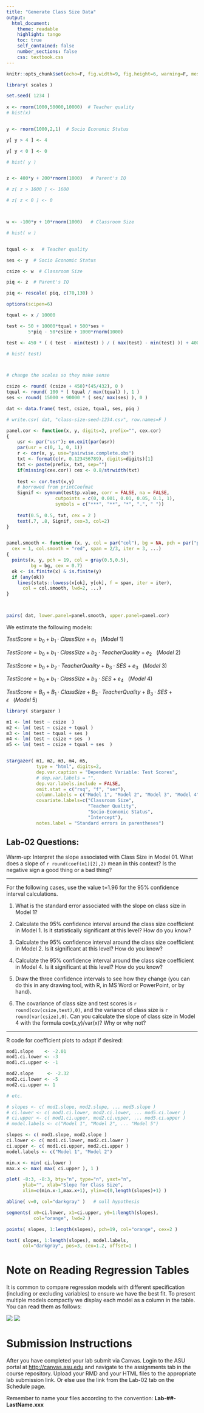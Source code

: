 ```yaml
---
title: "Generate Class Size Data"
output:
  html_document:
    theme: readable
    highlight: tango
    toc: true
    self_contained: false
    number_sections: false
    css: textbook.css
---
```


```r
knitr::opts_chunk$set(echo=F, fig.width=9, fig.height=6, warning=F, message=F )
```





```r
library( scales )

set.seed( 1234 )
  
x <- rnorm(1000,50000,10000)  # Teacher quality
# hist(x)


y <- rnorm(1000,2,1)  # Socio Economic Status

y[ y > 4 ] <- 4

y[ y < 0 ] <- 0

# hist( y )


z <- 400*y + 200*rnorm(1000)   # Parent's IQ

# z[ z > 1600 ] <- 1600

# z[ z < 0 ] <- 0



w <- -100*y + 10*rnorm(1000)   # Classroom Size

# hist( w )


tqual <- x   # Teacher quality

ses <- y  # Socio Economic Status

csize <- w  # Classroom Size

piq <- z  # Parent's IQ

piq <- rescale( piq, c(70,130) )

options(scipen=6)

tqual <- x / 10000

test <- 50 + 10000*tqual + 500*ses + 
        5*piq - 50*csize + 1000*rnorm(1000)

test <- 450 * ( ( test - min(test) ) / ( max(test) - min(test) )) + 400

# hist( test)



# change the scales so they make sense

csize <- round( (csize + 450)*(45/432), 0 )
tqual <- round( 100 * ( tqual / max(tqual) ), 1 )
ses <- round( 15000 + 90000 * ( ses/ max(ses) ), 0 )

dat <- data.frame( test, csize, tqual, ses, piq )

# write.csv( dat, "class-size-seed-1234.csv", row.names=F )
```



```r

panel.cor <- function(x, y, digits=2, prefix="", cex.cor)
{
    usr <- par("usr"); on.exit(par(usr))
    par(usr = c(0, 1, 0, 1))
    r <- cor(x, y, use="pairwise.complete.obs")
    txt <- format(c(r, 0.123456789), digits=digits)[1]
    txt <- paste(prefix, txt, sep="")
    if(missing(cex.cor)) cex <- 0.8/strwidth(txt)
    
    test <- cor.test(x,y)
    # borrowed from printCoefmat
    Signif <- symnum(test$p.value, corr = FALSE, na = FALSE,
                  cutpoints = c(0, 0.001, 0.01, 0.05, 0.1, 1),
                  symbols = c("***", "**", "*", ".", " "))
    
    text(0.5, 0.5, txt, cex = 2 )
    text(.7, .8, Signif, cex=3, col=2)
}


panel.smooth <- function (x, y, col = par("col"), bg = NA, pch = par("pch"), 
  cex = 1, col.smooth = "red", span = 2/3, iter = 3, ...) 
{
  points(x, y, pch = 19, col = gray(0.5,0.5), 
         bg = bg, cex = 0.7)
  ok <- is.finite(x) & is.finite(y)
  if (any(ok)) 
    lines(stats::lowess(x[ok], y[ok], f = span, iter = iter), 
      col = col.smooth, lwd=2, ...)
}



pairs( dat, lower.panel=panel.smooth, upper.panel=panel.cor)

```


We estimate the following models:

$TestScore = b_0 + b_1 \cdot ClassSize + e_1 \ \ \ (Model \ 1)$

$TestScore = b_0 + b_1 \cdot ClassSize + b_2 \cdot TeacherQuality + e_2  \ \ \ (Model \ 2)$


$TestScore = b_0 + b_2 \cdot TeacherQuality + b_3 \cdot SES + e_3  \ \ \ (Model \ 3)$

$TestScore = b_0 + b_1 \cdot ClassSize + b_3 \cdot SES + e_4  \ \ \ (Model \ 4)$

$TestScore = B_0 + B_1 \cdot ClassSize + B_2 \cdot TeacherQuality + B_3 \cdot SES + \epsilon  \ \ \ (Model \ 5)$




```r
library( stargazer )

m1 <- lm( test ~ csize  ) 
m2 <- lm( test ~ csize + tqual )
m3 <- lm( test ~ tqual + ses ) 
m4 <- lm( test ~ csize + ses  )
m5 <- lm( test ~ csize + tqual + ses  )


stargazer( m1, m2, m3, m4, m5, 
           type = "html", digits=2,
           dep.var.caption = "Dependent Variable: Test Scores",
           # dep.var.labels = "",
           dep.var.labels.include = FALSE,
           omit.stat = c("rsq", "f", "ser"),
           column.labels = c("Model 1", "Model 2", "Model 3", "Model 4", "Model 5"),
           covariate.labels=c("Classroom Size",
                              "Teacher Quality",
                              "Socio-Economic Status",
                              "Intercept"),
           notes.label = "Standard errors in parentheses")
```


## Lab-02 Questions:

Warm-up: Interpret the slope associated with Class Size in Model 01. What does a slope of `r round(coef(m1)[2],2)` mean in this context? Is the negative sign a good thing or a bad thing?  

--- 

For the following cases, use the value t=1.96 for the 95% confidence interval calculations.

(1)	What is the standard error associated with the slope on class size in Model 1?


(2)	Calculate the 95% confidence interval around the class size coefficient in Model 1.  Is it statistically significant at this level?  How do you know?

(3)	Calculate the 95% confidence interval around the class size coefficient in Model 2.   Is it significant at this level? How do you know?

(4)	Calculate the 95% confidence interval around the class size coefficient in Model 4.  Is it significant at this level? How do you know?

(5)	Draw the three confidence intervals to see how they change (you can do this in any drawing tool, with R, in MS Word or PowerPoint, or by hand).

(6)	The covariance of class size and test scores is `r round(cov(csize,test),0)`, and the variance of class size is `r round(var(csize),0)`.  Can you calculate the slope of class size in Model 4 with the formula cov(x,y)/var(x)?  Why or why not?

---


R code for coefficient plots to adapt if desired:

```r
mod1.slope    <- -2.01
mod1.ci.lower <- -3
mod1.ci.upper <- -1

mod2.slope     <- -2.32
mod2.ci.lower <- -5
mod2.ci.upper <- 1

# etc.

# slopes <- c( mod1.slope, mod2.slope, ... mod5.slope )
# ci.lower <- c( mod1.ci.lower, mod2.ci.lower, ... mod5.ci.lower )
# ci.upper <- c( mod1.ci.upper, mod2.ci.upper, ... mod5.ci.upper )
# model.labels <- c("Model 1", "Model 2", ... "Model 5")

slopes <- c( mod1.slope, mod2.slope )
ci.lower <- c( mod1.ci.lower, mod2.ci.lower )
ci.upper <- c( mod1.ci.upper, mod2.ci.upper )
model.labels <- c("Model 1", "Model 2")

min.x <- min( ci.lower )
max.x <- max( max( ci.upper ), 1 )

plot( -8:3, -8:3, bty="n", type="n", yaxt="n", 
      ylab="", xlab="Slope for Class Size",
      xlim=c(min.x-1,max.x+1), ylim=c(0,length(slopes)+1) )

abline( v=0, col="darkgray" )   # null hypothesis

segments( x0=ci.lower, x1=ci.upper, y0=1:length(slopes), 
          col="orange", lwd=2 )

points( slopes, 1:length(slopes), pch=19, col="orange", cex=2 )

text( slopes, 1:length(slopes), model.labels, 
      col="darkgray", pos=3, cex=1.2, offset=1 )
```



# Note on Reading Regression Tables

It is common to compare regression models with different specification (including or excluding variables) to ensure we have the best fit. To present multiple models compactly we display each model as a column in the table. You can read them as follows:

![](figures/reading-a-regression-table.png)
![](figures/reading-a-regression-table2.png)




# Submission Instructions

After you have completed your lab submit via Canvas. Login to the ASU portal at <http://canvas.asu.edu> and navigate to the assignments tab in the course repository. Upload your RMD and your HTML files to the appropriate lab submission link. Or else use the link from the Lab-02 tab on the Schedule page. 

Remember to name your files according to the convention: **Lab-##-LastName.xxx**


<br>
<br>

